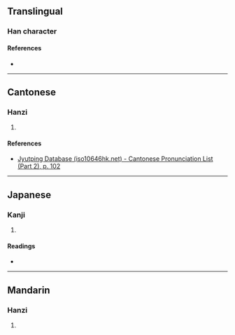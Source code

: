 {{character info}}
==Translingual==

===Han character===
{{Han char|rn=50|rad=巾|as=10|sn=13|four=41086|canj=LBMBC,XLBMB|ids=⿰巾貢}}

====References====
* {{Han ref|kx=0334.380|dkj=09018|dj=0642.060|hdz=10749.030|uh=5E4A|ud=24138|bh=DD5A|bd=56666}}

----

==Cantonese==

===Hanzi===
{{yue-hanzi|jyut=[[gung1]]|y=gung1}}

# {{rfdef|yue|sort=巾10}}

====References====
* [http://www.iso10646hk.net/jp/document/download.jsp Jyutping Database (iso10646hk.net) - Cantonese Pronunciation List (Part 2), p. 102]

----

==Japanese==

===Kanji===
{{ja-kanji|grade=|rs=巾10}}

# {{rfdef|ja|sort=巾10}}

====Readings====
* {{ja-readings|on=[[こう]] (kō), [[く]] (ku)|kun=[[ぬの]] (nuno)}}

----

==Mandarin==

===Hanzi===
{{cmn-hanzi|pin=[[gōng]] ([[gong1]])|wg=kung<sup>1</sup>}}

# {{rfdef|cmn|sort=巾10}}